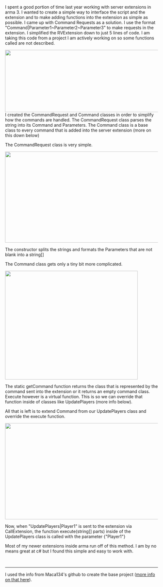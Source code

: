 I spent a good portion of time last year working with server extensions in arma 3. I wanted to create a simple way to interface the script and the extension and to make adding functions into the extension as simple as possible. I came up with Command Requests as a solution. I use the format "Command|Parameter1~Parameter2~Parameter3" to make requests in the extension. I simplified the RVExtension down to just 5 lines of code. I am taking this code from a project I am actively working on so some functions called are not described.

<img class="aligncenter" src="https://i.gyazo.com/982cb73750d7797fd42fa66df6fbab21.png" width="906" height="205" />I created the CommandRequest and Command classes in order to simplify how the commands are handled. The CommandRequest class parses the string into its Command and Parameters. The Command class is a base class to every command that is added into the server extension (more on this down below)

The CommandRequest class is very simple.

<img class="aligncenter" src="https://i.gyazo.com/ade3a946d4edf3ebf78425589f4b9ff3.png" width="580" height="300" />

The constructor splits the strings and formats the Parameters that are not blank into a string[]

The Command class gets only a tiny bit more complicated.

<img class="aligncenter" src="https://i.gyazo.com/ebb1204b533d63d3fc2cc215d0c0118d.png" width="437" height="358" />

The static getCommand function returns the class that is represented by the command sent into the extension or it returns an empty command class.
Execute however is a virtual function. This is so we can override that function inside of classes like UpdatePlayers (more info below).

All that is left is to extend Command from our UpdatePlayers class and override the execute function.

<img class="aligncenter" src="https://i.gyazo.com/bc509294020dc945bf1a12b03216eacf.png" width="614" height="317" />

Now, when "UpdatePlayers|Player1" is sent to the extension via CallExtension, the function execute(string[] parts) inside of the UpdatePlayers class is called with the parameter {"Player1"}

Most of my newer extensions inside arma run off of this method. I am by no means great at c# but I found this simple and easy to work with.

&nbsp;

<hr />

I used the info from Maca134's github to create the base project (<a href="https://github.com/maca134/ARMAExtCS/tree/master">more info on that here</a>).